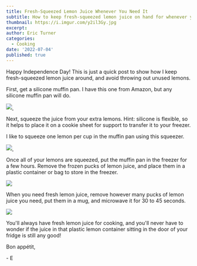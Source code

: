 ```yaml
---
title: Fresh-Squeezed Lemon Juice Whenever You Need It
subtitle: How to keep fresh-squeezed lemon juice on hand for whenever you need it
thumbnail: https://i.imgur.com/y2il3Gy.jpg
excerpt:
author: Eric Turner
categories:
  - Cooking
date: '2022-07-04'
published: true
---
```



Happy Independence Day!  This is just a quick post to show how I keep fresh-squeezed lemon juice around,
and avoid throwing out unused lemons.

First, get a silicone muffin pan. I have <ExternalLink href="https://amzn.to/3R7qtdQ" rel="promoted">this one from Amazon</ExternalLink>,
but any silicone muffin pan will do.

<a href="https://www.amazon.com/gp/product/B07R9ZKW43?ie=UTF8&psc=1&linkCode=li2&tag=ericturnerdev-20&linkId=a932f98ffbfd67c969e945fcaa3616fe&language=en_US&ref_=as_li_ss_il" target="_blank">
    <img border="0" src="//ws-na.amazon-adsystem.com/widgets/q?_encoding=UTF8&ASIN=B07R9ZKW43&Format=_SL160_&ID=AsinImage&MarketPlace=US&ServiceVersion=20070822&WS=1&tag=ericturnerdev-20&language=en_US" />
</a>
<img src="https://ir-na.amazon-adsystem.com/e/ir?t=ericturnerdev-20&language=en_US&l=li2&o=1&a=B07R9ZKW43" width="1" height="1" border="0" alt="" />

Next, squeeze the juice from your extra lemons. Hint: silicone is flexible, so it helps to place
it on a cookie sheet for support to transfer it to your freezer.

I like to squeeze one lemon per cup in the muffin
pan using <ExternalLink href="https://amzn.to/3uk5F8X" rel="promoted">this squeezer</ExternalLink>.

<a href="https://www.amazon.com/gp/product/B0008DJVBS?ie=UTF8&psc=1&linkCode=li2&tag=ericturnerdev-20&linkId=4b53d828f1937392dcc8787841e7449f&language=en_US&ref_=as_li_ss_il" target="_blank">
    <img border="0" src="//ws-na.amazon-adsystem.com/widgets/q?_encoding=UTF8&ASIN=B0008DJVBS&Format=_SL160_&ID=AsinImage&MarketPlace=US&ServiceVersion=20070822&WS=1&tag=ericturnerdev-20&language=en_US" />
</a>
<img src="https://ir-na.amazon-adsystem.com/e/ir?t=ericturnerdev-20&language=en_US&l=li2&o=1&a=B0008DJVBS" width="1" height="1" border="0" alt="" />

Once all of your lemons are squeezed, put the muffin pan in the freezer for a few hours.
Remove the frozen pucks of lemon juice, and place them in a plastic container or bag
to store in the freezer.

![](https://i.imgur.com/FwWyW24.jpg)

When you need fresh lemon juice, remove however many pucks of lemon juice you need,
put them in a mug, and microwave it for 30 to 45 seconds.

![](https://i.imgur.com/XvjRWG9.jpg)

You'll always have fresh lemon juice for cooking, and you'll never have to wonder if
the juice in that plastic lemon container sitting in the door of your fridge is still
any good!

Bon appétit,

\- E